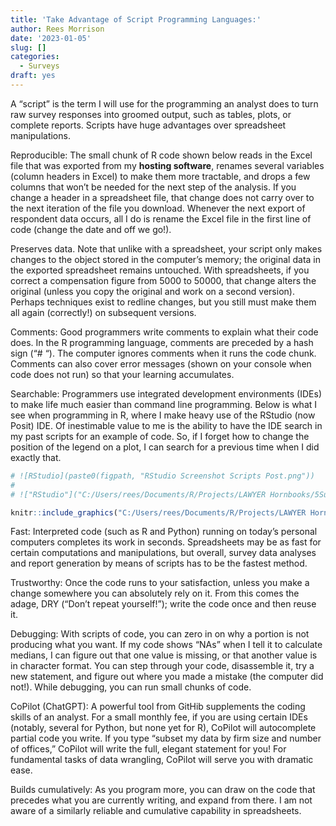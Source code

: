 ```yaml
---
title: 'Take Advantage of Script Programming Languages:'
author: Rees Morrison
date: '2023-01-05'
slug: []
categories:
  - Surveys
draft: yes
---
```


A “script” is the term I will use for the programming an analyst does to turn raw survey responses into groomed output, such as tables, plots, or complete reports.  Scripts have huge advantages over spreadsheet manipulations.

Reproducible:  The small chunk of R code shown below reads in the Excel file that was exported from my **hosting software**, renames several variables (column headers in Excel) to make them more tractable, and drops a few columns that won’t be needed for the next step of the analysis.  If you change a header in a spreadsheet file, that change does not carry over to the next iteration of the file you download.  Whenever the next export of respondent data occurs, all I do is rename the Excel file in the first line of code (change the date and off we go!).  

Preserves data.  Note that unlike with a spreadsheet, your script only makes changes to the object stored in the computer’s memory; the original data in the exported spreadsheet remains untouched.  With spreadsheets, if you correct a compensation figure from 5000 to 50000, that change alters the original (unless you copy the original and work on a second version).  Perhaps techniques exist to redline changes, but you still must make them all again (correctly!) on subsequent versions.

Comments:  Good programmers write comments to explain what their code does.  In the R programming language, comments are preceded by a hash sign (“# “).  The computer ignores comments when it runs the code chunk.  Comments can also cover error messages (shown on your console when code does not run) so that your learning accumulates.

Searchable:  Programmers use integrated development environments (IDEs) to make life much easier than command line programming.   Below is what I see when programming in R, where I make heavy use of the RStudio (now Posit) IDE.  Of inestimable value to me is the ability to have the IDE search in my past scripts for an example of code.  So, if I forget how to change the position of the legend on a plot, I can search for a previous time when I did exactly that.

```r
# ![RStudio](paste0(figpath, "RStudio Screenshot Scripts Post.png")) 
# 
# !["RStudio"]("C:/Users/rees/Documents/R/Projects/LAWYER Hornbooks/5Surveys/SavSurvBlog/SurveyBlog/static/media/RStudio Screenshot Scripts Post.png")

knitr::include_graphics("C:/Users/rees/Documents/R/Projects/LAWYER Hornbooks/5Surveys/SavSurvBlog/SurveyBlog/static/media/RStudio Screenshot Scripts Post.png")

```

Fast:  Interpreted code (such as R and Python) running on today’s personal computers completes its work in seconds.  Spreadsheets may be as fast for certain computations and manipulations, but overall, survey data analyses and report generation by means of scripts has to be the fastest method.

Trustworthy:  Once the code runs to your satisfaction, unless you make a change somewhere you can absolutely rely on it.  From this comes the adage, DRY (“Don’t repeat yourself!”); write the code once and then reuse it.

Debugging:  With scripts of code, you can zero in on why a portion is not producing what you want.  If my code shows “NAs” when I tell it to calculate medians, I can figure out that one value is missing, or that another value is in character format.  You can step through your code, disassemble it, try a new statement, and figure out where you made a mistake (the computer did not!).  While debugging, you can run small chunks of code.

CoPilot (ChatGPT):  A powerful tool from GitHib supplements the coding skills of an analyst.  For a small monthly fee, if you are using certain IDEs (notably, several for Python, but none yet for R), CoPilot will autocomplete partial code you write.   If you type “subset my data by firm size and number of offices,” CoPilot will write the full, elegant statement for you!   For fundamental tasks of data wrangling, CoPilot will serve you with dramatic ease.

Builds cumulatively:  As you program more, you can draw on the code that precedes what you are currently writing, and expand from there.  I am not aware of a similarly reliable and cumulative capability in spreadsheets.  

<!-- End of post -->
